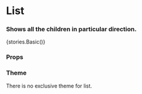 
<Meta title="Core" component={List} />

# List

### Shows all the children in particular direction.

<Preview withToolbar>
    <Story name="List">{stories.Basic()}</Story>
</Preview>

### Props

<Props of={List} />

### Theme

There is no exclusive theme for list.
